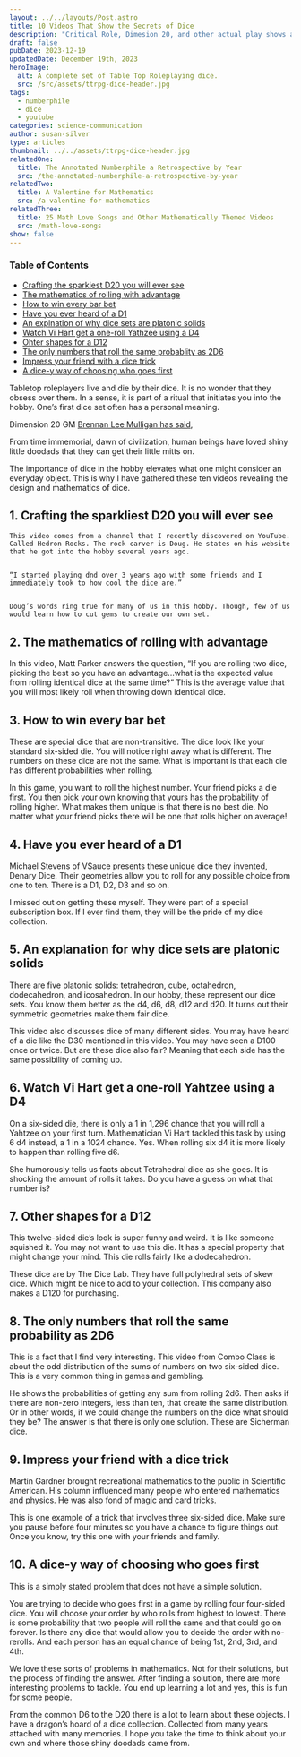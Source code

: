 ```yaml
---
layout: ../../layouts/Post.astro
title: 10 Videos That Show the Secrets of Dice
description: "Critical Role, Dimesion 20, and other actual play shows all show the power of dice. Here are their secrets. "
draft: false
pubDate: 2023-12-19
updatedDate: December 19th, 2023
heroImage:
  alt: A complete set of Table Top Roleplaying dice.
  src: /src/assets/ttrpg-dice-header.jpg
tags:
  - numberphile
  - dice
  - youtube
categories: science-communication
author: susan-silver
type: articles
thumbnail: ../../assets/ttrpg-dice-header.jpg
relatedOne:
  title: The Annotated Numberphile a Retrospective by Year
  src: /the-annotated-numberphile-a-retrospective-by-year
relatedTwo:
  title: A Valentine for Mathematics
  src: /a-valentine-for-mathematics
relatedThree:
  title: 25 Math Love Songs and Other Mathematically Themed Videos
  src: /math-love-songs
show: false
---
```


### Table of Contents
- [Crafting the sparkiest D20 you will ever see](#CraftingthesparkliestD20youwilleversee)
- [The mathematics of rolling with advantage](#Themathematicsofrollingwithadvantage)
- [How to win every bar bet](#Howtowineverybarbet)
- [Have you ever heard of a D1](#HaveyoueverheardofaD1)
- [An explnation of why dice sets are platonic solids](#Anexplanationforwhydicesetsareplatonicsolids)
- [Watch Vi Hart get a one-roll Yathzee using a D4](#WatchViHartgetaonerollYahtzeeusingaD4)
- [Ohter shapes for a D12](#OthershapesforaD12)
- [The only numbers that roll the same probablity as 2D6](#Theonlynumbersthatrollthesameprobabilityas2D6)
- [Impress your friend with a dice trick](#Impressyourfriendwithadicetrick)
- [A dice-y way of choosing who goes first](#Adiceywayofchoosingwhogoesfirst)

Tabletop roleplayers live and die by their dice. It is no wonder that they obsess over them. In a sense, it is part of a ritual that initiates you into the hobby. One’s first dice set often has a personal meaning. 

Dimension 20 GM [Brennan Lee Mulligan has said](https://youtu.be/Tek7OHPKeHE?si=1crg-uUIeZ1fFTT-), 


<RegBlockquote show cite="Brennan Lee Mulligan">
From time immemorial, dawn of civilization, human beings have loved shiny little doodads that they can get their little mitts on.
</RegBlockquote>

The importance of dice in the hobby elevates what one might consider an everyday object. This is why I have gathered these ten videos revealing the design and mathematics of dice. 



<a name="CraftingthesparkliestD20youwilleversee"></a>
## 1. Crafting the sparkliest D20 you will ever see 

<YouTube id="https://www.youtube.com/watch?v=-dr5BkmvgkE" />

   

    This video comes from a channel that I recently discovered on YouTube. Called Hedron Rocks. The rock carver is Doug. He states on his website that he got into the hobby several years ago. 


    “I started playing dnd over 3 years ago with some friends and I immediately took to how cool the dice are.”


    Doug’s words ring true for many of us in this hobby. Though, few of us would learn how to cut gems to create our own set.


<a name="Themathematicsofrollingwithadvantage"></a>
## 2. The mathematics of rolling with advantage

 <YouTube id="https://www.youtube.com/watch?v=X_DdGRjtwAo" />


In this video, Matt Parker answers the question, “If you are rolling two dice, picking the best so you have an advantage…what is the expected value from rolling identical dice at the same time?” This is the average value that you will most likely roll when throwing down identical dice. 


<a name="Howtowineverybarbet"></a>
## 3. How to win every bar bet
 <YouTube id="https://www.youtube.com/watch?v=u4XNL-uo520" />


These are special dice that are non-transitive. The dice look like your standard six-sided die. You will notice right away what is different. The numbers on these dice are not the same. What is important is that each die has different probabilities when rolling.

In this game, you want to roll the highest number. Your friend picks a die first. You then pick your own knowing that yours has the probability of rolling higher. What makes them unique is that there is no best die. No matter what your friend picks there will be one that rolls higher on average! 


<a name="HaveyoueverheardofaD1"></a>
## 4. Have you ever heard of a D1
 <YouTube id="https://youtu.be/erAuinBotBQ?si=pfCdfRQ2NwXOgL5O" />


Michael Stevens of VSauce presents these unique dice they invented, Denary Dice. Their geometries allow you to roll for any possible choice from one to ten. There is a D1, D2, D3 and so on.

I missed out on getting these myself. They were part of a special subscription box. If I ever find them, they will be the pride of my dice collection.


<a name="Anexplanationforwhydicesetsareplatonicsolids"></a>
## 5. An explanation for why dice sets are platonic solids
 <YouTube id="https://www.youtube.com/watch?v=G7zT9MljJ3Y" />


There are five platonic solids: tetrahedron, cube, octahedron, dodecahedron, and icosahedron. In our hobby, these represent our dice sets. You know them better as the d4, d6, d8, d12 and d20. It turns out their symmetric geometries make them fair dice.

This video also discusses dice of many different sides. You may have heard of a die like the D30 mentioned in this video. You may have seen a D100 once or twice. But are these dice also fair? Meaning that each side has the same possibility of coming up.


<a name="WatchViHartgetaonerollYahtzeeusingaD4"></a>
## 6. Watch Vi Hart get a one-roll Yahtzee using a D4
<YouTube id="https://www.youtube.com/watch?v=fwD98HiQSJc" />


On a six-sided die, there is only a 1 in 1,296 chance that you will roll a Yahtzee on your first turn. Mathematician Vi Hart tackled this task by using 6 d4 instead, a 1 in a 1024 chance. Yes. When rolling six d4 it is more likely to happen than rolling five d6.

She humorously tells us facts about Tetrahedral dice as she goes. It is shocking the amount of rolls it takes. Do you have a guess on what that number is?


<a name="OthershapesforaD12"></a>
## 7. Other shapes for a D12
<YouTube id="https://www.youtube.com/watch?v=-Of8iqfT0JE" />


This twelve-sided die’s look is super funny and weird. It is like someone squished it. You may not want to use this die. It has a special property that might change your mind. This die rolls fairly like a dodecahedron.

These dice are by The Dice Lab. They have full polyhedral sets of skew dice. Which might be nice to add to your collection. This company also makes a D120 for purchasing. 


<a name="Theonlynumbersthatrollthesameprobabilityas2D6"></a>
## 8. The only numbers that roll the same probability as 2D6
<YouTube id="https://youtu.be/WrLZsnQ9uHk?si=QPmkXFAFYRXVYfOQ" />


This is a fact that I find very interesting. This video from Combo Class is about the odd distribution of the sums of numbers on two six-sided dice. This is a very common thing in games and gambling. 

He shows the probabilities of getting any sum from rolling 2d6. Then asks if there are non-zero integers, less than ten, that create the same distribution. Or in other words, if we could change the numbers on the dice what should they be? The answer is that there is only one solution. These are Sicherman dice. 


<a name="Impressyourfriendwithadicetrick"></a>
## 9. Impress your friend with a dice trick
<YouTube id="https://www.youtube.com/watch?v=27qhUZbHKao" />


Martin Gardner brought recreational mathematics to the public in Scientific American. His column influenced many people who entered mathematics and physics. He was also fond of magic and card tricks. 

This is one example of a trick that involves three six-sided dice. Make sure you pause before four minutes so you have a chance to figure things out. Once you know, try this one with your friends and family. 


<a name="Adiceywayofchoosingwhogoesfirst"></a>
## 10. A dice-y way of choosing who goes first
<YouTube id="https://youtu.be/5q32heFz1bs?si=nj5KZOcOicgb7X5c" />
	

This is a simply stated problem that does not have a simple solution. 

You are trying to decide who goes first in a game by rolling four four-sided dice. You will choose your order by who rolls from highest to lowest. There is some probability that two people will roll the same and that could go on forever. Is there any dice that would allow you to decide the order with no-rerolls. And each person has an equal chance of being 1st, 2nd, 3rd, and 4th.

We love these sorts of problems in mathematics. Not for their solutions, but the process of finding the answer. After finding a solution, there are more interesting problems to tackle. You end up learning a lot and yes, this is fun for some people.  

From the common D6 to the D20 there is a lot to learn about these objects. I have a dragon’s hoard of a dice collection. Collected from many years attached with many memories. I hope you take the time to think about your own and where those shiny doodads came from. 


